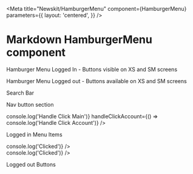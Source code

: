 

<Meta
  title="Newskit/HamburgerMenu"
  component={HamburgerMenu}
  parameters={{
    layout: 'centered',
  }}
/>

# Markdown HamburgerMenu component

Hamburger Menu Logged In - Buttons visible on XS and SM screens

<Canvas>
  <Story name="HamburgerMenu Logged in">
    <HamburgerMenu data={data} loggedIn={true} navbarVisibility={true} />
  </Story>
</Canvas>

Hamburger Menu Logged out -  Buttons available on XS and SM screens

<Canvas>
  <Story name="HamburgerMenu Logged out">
      <HamburgerMenu data={data} loggedIn={false} navbarVisibility={true}/>
  </Story>
</Canvas>

Search Bar

<Canvas>
  <Story name="Search Bar">
    <ThemeProvider theme={TimesWebLightTheme}>
      <SearchBar />
    </ThemeProvider>
  </Story>
</Canvas>

Nav button section 

<Canvas>
   <Story name="Nav Button Section">
    <ThemeProvider theme={TimesWebLightTheme}> 
      <NavButtonSection loggedIn={boolean('Is logged in', false)} handleClickMain={() => console.log('Handle Click Main')} handleClickAccount={() => console.log('Handle Click Account')} />
        </ThemeProvider>
  </Story>
</Canvas>

Logged in Menu Items

<Canvas>
  <Story name="Logged In menu items">
    <div style={{ padding: '12px', backgroundColor: 'red'}}>
    <ThemeProvider theme={TimesWebLightTheme}>
      <LoggedInMenuItem selected={"Active"} title="Active" handleClick={() => console.log('Clicked')} />
        <div style={{ height: '8px'}}></div>
      <LoggedInMenuItem title="Inactive" handleClick={() => console.log('Clicked')} />
    </ThemeProvider>
    </div>
  </Story>
</Canvas>

Logged out Buttons 

<Canvas>
  <Story name="Logged Out Buttons">
    <ThemeProvider theme={TimesWebLightTheme}>
    <LoggedOutNavButton title="Primary" preset="buttonSolidPrimary" />
    <div style={{ height: '8px'}}></div>
    <LoggedOutNavButton title="Secondary" preset="buttonSolidSecondary" />
    </ThemeProvider>
  </Story>
</Canvas>


